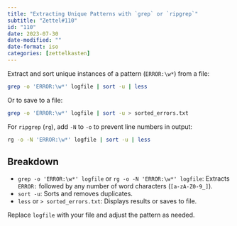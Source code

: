 ```yaml
---
title: "Extracting Unique Patterns with `grep` or `ripgrep`"
subtitle: "Zettel#110"
id: "110"
date: 2023-07-30
date-modified: ""
date-format: iso
categories: [zettelkasten]
---
```

Extract and sort unique instances of a pattern (`ERROR:\w*`) from a file:

```bash
grep -o 'ERROR:\w*' logfile | sort -u | less
```

Or to save to a file:

```bash
grep -o 'ERROR:\w*' logfile | sort -u > sorted_errors.txt
```

For `ripgrep` (`rg`), add `-N` to `-o` to prevent line numbers in output:

```bash
rg -o -N 'ERROR:\w*' logfile | sort -u | less
```

## Breakdown

* `grep -o 'ERROR:\w*' logfile` or `rg -o -N 'ERROR:\w*' logfile`: Extracts `ERROR:` followed by any number of word characters (`[a-zA-Z0-9_]`).
* `sort -u`: Sorts and removes duplicates.
* `less` or `> sorted_errors.txt`: Displays results or saves to file.

Replace `logfile` with your file and adjust the pattern as needed.
